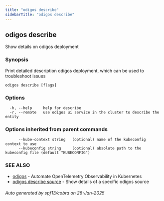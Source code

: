 ```yaml
---
title: "odigos describe"
sidebarTitle: "odigos describe"
---
```

## odigos describe

Show details on odigos deployment

### Synopsis

Print detailed description odigos deployment, which can be used to troubleshoot issues

```
odigos describe [flags]
```

### Options

```
  -h, --help     help for describe
  -r, --remote   use odigos ui service in the cluster to describe the entity
```

### Options inherited from parent commands

```
      --kube-context string   (optional) name of the kubeconfig context to use
      --kubeconfig string     (optional) absolute path to the kubeconfig file (default "KUBECONFIG")
```

### SEE ALSO

* [odigos](/cli/odigos)	 - Automate OpenTelemetry Observability in Kubernetes
* [odigos describe source](/cli/odigos_describe_source)	 - Show details of a specific odigos source

###### Auto generated by spf13/cobra on 26-Jan-2025
